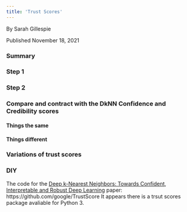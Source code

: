 ```yaml
---
title: 'Trust Scores'
---
```

 By Sarah Gillespie
 
 Published November 18, 2021

### Summary

### Step 1



### Step 2



### Compare and contract with the DkNN Confidence and Credibility scores


#### Things the same


#### Things different


### Variations of trust scores



### DIY

The code for the [Deep k-Nearest Neighbors: Towards Confident, Interpretable and Robust Deep Learning](https://arxiv.org/pdf/1805.11783.pdf) paper:  https://github.com/google/TrustScore
It appears there is a trsut scores package avaliable for Python 3.